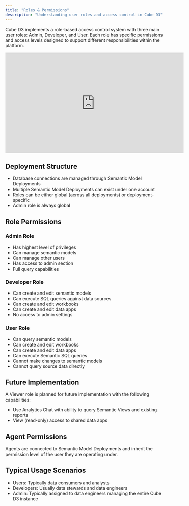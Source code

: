 ```yaml
---
title: "Roles & Permissions"
description: "Understanding user roles and access control in Cube D3"
---
```


Cube D3 implements a role-based access control system with three main user roles: Admin, Developer, and User. Each role has specific permissions and access levels designed to support different responsibilities within the platform.

  <iframe
  width="560"
  height="315"
  src="https://www.loom.com/embed/ef12c793e31046e3bc6f413892a02049?sid=196c6953-ef6f-4811-96ca-9df5cfc843e6"
  title="User Attributes Video"
  frameborder="0"
  allow="accelerometer; autoplay; clipboard-write; encrypted-media; gyroscope; picture-in-picture"
  allowfullscreen
></iframe>

## Deployment Structure

- Database connections are managed through Semantic Model Deployments
- Multiple Semantic Model Deployments can exist under one account
- Roles can be either global (across all deployments) or deployment-specific
- Admin role is always global

## Role Permissions

### Admin Role

- Has highest level of privileges
- Can manage semantic models
- Can manage other users
- Has access to admin section
- Full query capabilities

### Developer Role

- Can create and edit semantic models
- Can execute SQL queries against data sources
- Can create and edit workbooks
- Can create and edit data apps
- No access to admin settings

### User Role

- Can query semantic models
- Can create and edit workbooks
- Can create and edit data apps
- Can execute Semantic SQL queries
- Cannot make changes to semantic models
- Cannot query source data directly

## Future Implementation

A Viewer role is planned for future implementation with the following capabilities:

- Use Analytics Chat with ability to query Semantic Views and existing reports
- View (read-only) access to shared data apps

## Agent Permissions

Agents are connected to Semantic Model Deployments and inherit the permission level of the user they are operating under.

## Typical Usage Scenarios

- Users: Typically data consumers and analysts
- Developers: Usually data stewards and data engineers
- Admin: Typically assigned to data engineers managing the entire Cube D3 instance